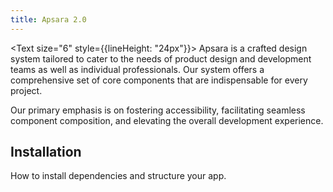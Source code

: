 ```yaml
---
title: Apsara 2.0
---
```


<Text size="6" style={{lineHeight: "24px"}}>
Apsara is a crafted design system tailored to cater to the needs of product design 
and development teams as well as individual professionals. Our system offers a comprehensive 
set of core components that are indispensable for every project. 

Our primary emphasis is on fostering accessibility, facilitating seamless component composition, 
and elevating the overall development experience.
</Text>

## Installation
How to install dependencies and structure your app.

<LiveProvider>
    <LiveEditor code={`
npm install @raystack/ui
    `} border />
</LiveProvider>